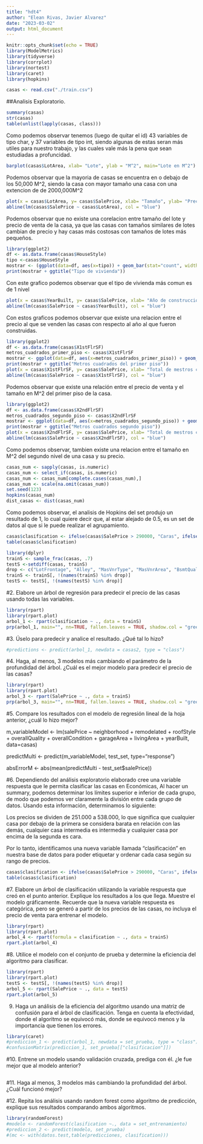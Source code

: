 ---
title: "hdt4"
author: "Elean Rivas, Javier Alvarez"
date: "2023-03-02"
output: html_document
---

```{r setup, include=FALSE}
knitr::opts_chunk$set(echo = TRUE)
library(ModelMetrics)
library(tidyverse)
library(corrplot)
library(nortest)
library(caret)
library(hopkins)
```

```{r}
casas <- read.csv("./train.csv")

```

##Analisis Exploratorio.

```{r}
summary(casas)
str(casas)
table(unlist(lapply(casas, class)))
```
Como podemos observar tenemos (luego de quitar el id) 43 variables de tipo char, y 37 variables de tipo int, siendo algunas de estas seran más utiles para nuestro trabajo, y las cuales vale 
más la pena que sean estudiadas a profuncidad. 

```{r grfBldngCss}
barplot(casas$LotArea, xlab= "Lote", ylab = "M^2", main="Lote en M^2")
```

Podemos observar que la mayoria de casas se encuentra en o debajo de los 50,000 M^2, siendo la casa con mayor tamaño una casa con una extencion de de 2000,000M^2 

```{r }
plot(x = casas$LotArea, y= casas$SalePrice, xlab= "Tamaño", ylab= "Precio de venta", main = "Correlación entre tamaño y precio")
abline(lm(casas$SalePrice ~ casas$LotArea), col = "blue")
```
Podemos observar que no existe una corelacion entre tamaño del lote y precio de venta de la casa, ya que las casas con tamaños similares de lotes cambian de precio y hay casas más costosas con tamaños de lotes más pequeños. 

```{r }
library(ggplot2)
df <- as.data.frame(casas$HouseStyle)
tipo <-casas$HouseStyle
mostrar <- (ggplot(data=df, aes(x=tipo)) + geom_bar(stat="count", width=0.7, fill = "cyan")+theme_minimal())
print(mostrar + ggtitle("Tipo de vivienda"))
```
Con este grafico podemos observar que el tipo de vivienda más comun es de 1 nivel

```{r }


plot(x = casas$YearBuilt, y= casas$SalePrice, xlab= "Año de construccion", ylab= "Precio de venta", main = "Correlación entre precio de la casa y su año de construccion")
abline(lm(casas$SalePrice ~ casas$YearBuilt), col = "blue")
```
Con estos graficos podemos observar que existe una relacion entre el precio al que se venden las casas con respecto al año al que fueron construidas. 

```{r }
library(ggplot2)
df <- as.data.frame(casas$X1stFlrSF)
metros_cuadrados_primer_piso <- casas$X1stFlrSF
mostrar <- ggplot(data=df, aes(x=metros_cuadrados_primer_piso)) + geom_bar(stat="count", width=0.7, fill = "cyan")+theme_minimal()
print(mostrar + ggtitle("Metros cuadrados del primer piso"))
plot(x = casas$X1stFlrSF, y= casas$SalePrice, xlab= "Total de mestros cuadrados del primer piso", ylab= "Precio de venta", main = "Correlación entre precio de venta y total de metros cuadrados \n del primer piso")
abline(lm(casas$SalePrice ~ casas$X1stFlrSF), col = "blue")
```

Podemos observar que existe una relación entre el precio de venta y el tamaño en M^2 del primer piso de la casa. 

```{r }
library(ggplot2)
df <- as.data.frame(casas$X2ndFlrSF)
metros_cuadrados_segundo_piso <- casas$X2ndFlrSF
mostrar <- ggplot(data=df, aes(x=metros_cuadrados_segundo_piso)) + geom_bar(stat="count", width=0.7, fill = "cyan")+theme_minimal()
print(mostrar + ggtitle("Metros cuadrados segundo piso"))
plot(x = casas$X2ndFlrSF, y= casas$SalePrice, xlab= "Total de mestros cuadrados del segundo piso", ylab= "Precio de venta", main = "Correlación entre precio de venta y total de metros cuadrados \n del segundo piso")
abline(lm(casas$SalePrice ~ casas$X2ndFlrSF), col = "blue")
```
Como podemos observar, tambien existe una relacion entre el tamaño en M^2 del segundo nivel de una casa y su precio. 

```{r }
casas_num <- sapply(casas, is.numeric)
casas_num <- select_if(casas, is.numeric)
casas_num <- casas_num[complete.cases(casas_num),]
casas_num <- scale(na.omit(casas_num))
set.seed(123)
hopkins(casas_num)
dist_casas <- dist(casas_num)

```

Como podemos observar, el analisis de Hopkins del set produjo un resultado de 1, lo cual quiere decir que, al estar alejado de 0.5, es un set de datos al que si le puede realizar el agrupamiento. 
```{r}
casas$clasification <- ifelse(casas$SalePrice > 290000, "Caras", ifelse(casas$SalePrice>170000, "Intemedia", "Economicas"))
table(casas$clasification)
```

```{r}
library(dplyr)
trainS <- sample_frac(casas, .7)
testS <-setdiff(casas, trainS)
drop <- c("LotFrontage", "Alley", "MasVnrType", "MasVnrArea", "BsmtQual", "BsmtCond", "BsmtExposure", "BsmtFinType1", "BsmtFinType2", "Electrical", "FireplaceQu", "GarageType", "GarageYrBlt", "GarageFinish", "GarageQual", "GarageCond", "PoolQC", "Fence", "MiscFeature")
trainS <- trainS[, !(names(trainS) %in% drop)]
testS <- testS[, !(names(testS) %in% drop)]
```



#2. Elabore un árbol de regresión para predecir el precio de las casas usando todas las variables. 
```{r}
library(rpart)
library(rpart.plot)
arbol_1 <- rpart(clasification ~ ., data = trainS)
prp(arbol_1, main="", nn=TRUE, fallen.leaves = TRUE, shadow.col = "green", branch.lty = 3, branch = .5, faclen = 0, trace = 1, split.cex = 0.8, split.box.col = "lightblue", split.border.col = "blue", split.round = 0.5)
```

#3. Úselo para predecir y analice el resultado. ¿Qué tal lo hizo?
```{r}
#predictions <- predict(arbol_1, newdata = casas2, type = "class")
```
#4. Haga, al menos, 3 modelos más cambiando el parámetro de la profundidad del árbol. ¿Cuál es el mejor modelo para predecir el precio de las casas? 
```{r}
library(rpart)
library(rpart.plot)
arbol_3 <- rpart(SalePrice ~ ., data = trainS)
prp(arbol_3, main="", nn=TRUE, fallen.leaves = TRUE, shadow.col = "green", branch.lty = 3, branch = .5, faclen = 0, trace = 1, split.cex = 0.8, split.box.col = "lightblue", split.border.col = "blue", split.round = 0.5)
```
#5. Compare los resultados con el modelo de regresión lineal de la hoja anterior, ¿cuál lo hizo mejor? 

m_variableModel <- lm(salePrice ~ neighborhood + remodelated + roofStyle + overallQuality + overallCondition + garageArea + livingArea + yearBuilt, data=casas)

predictMulti <- predict(m_variableModel, test_set, type="response")

absErrorM <- abs(mean(predictMulti - test_set$salePrice))

#6. Dependiendo del análisis exploratorio elaborado cree una variable respuesta que le permita clasificar las casas en Económicas, 
Al hacer un summary, podemos determinar los límites superior e inferior de cada grupo, de modo que podemos ver claramente la división entre cada grupo de datos. Usando esta información, determinamos lo siguiente:

Los precios se dividen de 251.000 a 538.000, lo que significa que cualquier casa por debajo de la primera se considera barata en relación con las demás, cualquier casa intermedia es intermedia y cualquier casa por encima de la segunda es cara.

Por lo tanto, identificamos una nueva variable llamada "clasificación" en nuestra base de datos para poder etiquetar y ordenar cada casa según su rango de precios.


```{r}
casas$clasification <- ifelse(casas$SalePrice > 290000, "Caras", ifelse(casas$SalePrice>170000, "Intemedia", "Economicas"))
table(casas$clasification)
```

#7. Elabore  un  árbol  de  clasificación  utilizando  la  variable  respuesta  que  creó  en  el  punto 
anterior.  Explique los resultados a los que llega. Muestre el modelo gráficamente. Recuerde 
que la nueva variable respuesta es categórica, pero se generó a partir de los precios de las 
casas, no incluya el precio de venta para entrenar el modelo. 

```{r}
library(rpart)
library(rpart.plot)
arbol_4 <- rpart(formula = clasification ~ ., data = trainS)
rpart.plot(arbol_4)
```
#8. Utilice  el  modelo  con  el  conjunto  de  prueba  y  determine  la  eficiencia  del  algoritmo  para clasificar.  
```{r}
library(rpart)
library(rpart.plot)
testS <- testS[, !(names(testS) %in% drop)]
arbol_5 <- rpart(SalePrice ~ ., data = testS)
rpart.plot(arbol_5)
```

9. Haga un análisis de la eficiencia del algoritmo usando una matriz de confusión para el árbol de clasificación. Tenga en cuenta la efectividad, donde el algoritmo se equivocó más, donde se equivocó menos y la importancia que tienen los errores.

```{r}
library(caret)
#prediccion_1 <- predict(arbol_1, newdata = set_prueba, type = "class")
#confusionMatrix(prediccion_1, set_prueba[["clasificacion"]])
```

#10.  Entrene un modelo usando validación cruzada, prediga con él. ¿le fue mejor que al modelo anterior? 
```{r}

```

#11. Haga al menos, 3 modelos más cambiando la profundidad del árbol. ¿Cuál funcionó mejor? 

#12.   Repita  los  análisis  usando  random  forest  como  algoritmo  de  predicción,  explique  sus resultados comparando ambos algoritmos. 
```{r}
library(randomForest)
#modelo <- randomForest(clasification ~., data = set_entrenamiento)
#prediccion_2 <- predict(modelo, set_prueba)
#(mc <- with(datos.test,table(predicciones, clasification)))
```